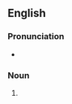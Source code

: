==English==

===Pronunciation===
* {{a|GenAm}} {{IPA|/ˈæp.toʊ.nɪmz/|/ˈæp.tə.nɪmz/|lang=en}}

===Noun===
{{head|en|noun plural form}}

# {{plural of|aptonym|lang=en}}